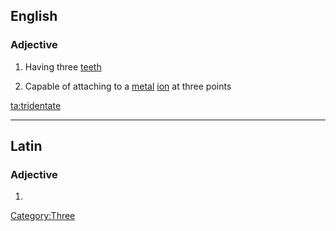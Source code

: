 ==English==

===Adjective===
{{en-adj|-}}

# Having three [[teeth]]
# {{chemistry|of a ligand}} Capable of attaching to a [[metal]] [[ion]] at three points

[[Category:Three]]

[[ta:tridentate]]

----
==Latin==

===Adjective===
{{la-adj-form|tridentāte}}

# {{inflection of|tridentatus|tridentātus|voc|m|s|lang=la}}
{{rfc-auto}}